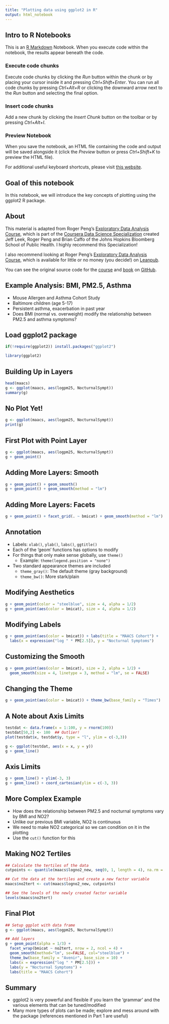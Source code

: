 ```yaml
---
title: "Plotting data using ggplot2 in R"
output: html_notebook
---
```


## Intro to R Notebooks
This is an [R Markdown](http://rmarkdown.rstudio.com) Notebook.
When you execute code within the notebook, 
the results appear beneath the code. 

### Execute code chunks
Execute code chunks by clicking the *Run* button within the chunk
or by placing your cursor inside it and pressing *Ctrl+Shift+Enter*. 
You can run all code chunks by pressing *Ctrl+Alt+R* or clicking the downward arrow next to the *Run* button and selecting the final option. 

### Insert code chunks
Add a new chunk by clicking the *Insert Chunk* button on the toolbar or by pressing *Ctrl+Alt+I*.

### Preview Notebook
When you save the notebook, an HTML file containing the code and output will be saved alongside it (click the *Preview* button or press *Ctrl+Shift+K* to preview the HTML file).

For additional useful keyboard shortcuts, please visit [this website](https://support.rstudio.com/hc/en-us/articles/200711853-Keyboard-Shortcuts).

## Goal of this notebook
In this notebook, we will introduce the key concepts of plotting using the ggplot2 R package.

## About
This material is adapted from Roger Peng's [Exploratory Data Analysis Course](https://www.coursera.org/learn/exploratory-data-analysis), which is part of the [Coursera Data Science Specialization](https://www.coursera.org/specializations/jhu-data-science) created Jeff Leek, Roger Peng and Brian Caffo of the Johns Hopkins Bloomberg School of Public Health. I highly recommend this Specialization!

I also recommend looking at Roger Peng's [Exploratory Data Analysis Course](https://leanpub.com/exdata/), which is available for little or no money (you decide!) on [Leanpub](https://leanpub.com).

You can see the original source code for the [course](https://github.com/DataScienceSpecialization/courses/tree/master/04_ExploratoryAnalysis) and [book](https://github.com/rdpeng/exdata) on [GitHub](https://github.com).

## Example Analysis: BMI, PM2.5, Asthma
- Mouse Allergen and Asthma Cohort Study
- Baltimore children (age 5-17)
- Persistent asthma, exacerbation in past year
- Does BMI (normal vs. overweight) modify the relationship between PM2.5 and asthma symptoms?

## Load ggplot2 package

```r
if(!require(ggplot2)) install.packages("ggplot2")

library(ggplot2)
```

## Building Up in Layers

```r
head(maacs)
g <- ggplot(maacs, aes(logpm25, NocturnalSympt))
summary(g)
```


## No Plot Yet!

```r
g <- ggplot(maacs, aes(logpm25, NocturnalSympt))
print(g)
```


## First Plot with Point Layer

```r
g <- ggplot(maacs, aes(logpm25, NocturnalSympt))
g + geom_point()
```


## Adding More Layers: Smooth

```r
g + geom_point() + geom_smooth()
g + geom_point() + geom_smooth(method = "lm")
```


## Adding More Layers: Facets

```r
g + geom_point() + facet_grid(. ~ bmicat) + geom_smooth(method = "lm")
```


## Annotation
- Labels: `xlab()`, `ylab()`, `labs()`, `ggtitle()`
- Each of the 'geom' functions has options to modify 
- For things that only make sense globally, use `theme()` 
  - Example: `theme(legend.position = "none")` 
- Two standard appearance themes are included
  - `theme_gray()`: The default theme (gray background)
  - `theme_bw()`: More stark/plain 


## Modifying Aesthetics

```r
g + geom_point(color = "steelblue", size = 4, alpha = 1/2)
g + geom_point(aes(color = bmicat), size = 4, alpha = 1/2)
```


## Modifying Labels

```r
g + geom_point(aes(color = bmicat)) + labs(title = "MAACS Cohort") + 
  labs(x = expression("log " * PM[2.5]), y = "Nocturnal Symptoms")
```


## Customizing the Smooth

```r
g + geom_point(aes(color = bmicat), size = 2, alpha = 1/2) + 
  geom_smooth(size = 4, linetype = 3, method = "lm", se = FALSE)
```


## Changing the Theme

```r
g + geom_point(aes(color = bmicat)) + theme_bw(base_family = "Times")
```


## A Note about Axis Limits

```r
testdat <- data.frame(x = 1:100, y = rnorm(100))
testdat[50,2] <- 100  ## Outlier!
plot(testdat$x, testdat$y, type = "l", ylim = c(-3,3))

g <- ggplot(testdat, aes(x = x, y = y))
g + geom_line()
```


## Axis Limits

```r
g + geom_line() + ylim(-3, 3)
g + geom_line() + coord_cartesian(ylim = c(-3, 3))
```



## More Complex Example
- How does the relationship between PM2.5 and nocturnal symptoms vary by BMI and NO2?
- Unlike our previous BMI variable, NO2 is continuous
- We need to make NO2 categorical so we can condition on it in the plotting
- Use the `cut()` function for this


## Making NO2 Tertiles

```r
## Calculate the tertiles of the data
cutpoints <- quantile(maacs$logno2_new, seq(0, 1, length = 4), na.rm = TRUE)

## Cut the data at the tertiles and create a new factor variable
maacs$no2tert <- cut(maacs$logno2_new, cutpoints)

## See the levels of the newly created factor variable
levels(maacs$no2tert)
```


## Final Plot

```r
## Setup ggplot with data frame
g <- ggplot(maacs, aes(logpm25, NocturnalSympt))

## Add layers
g + geom_point(alpha = 1/3) + 
  facet_wrap(bmicat ~ no2tert, nrow = 2, ncol = 4) + 
  geom_smooth(method="lm", se=FALSE, col="steelblue") + 
  theme_bw(base_family = "Avenir", base_size = 10) + 
  labs(x = expression("log " * PM[2.5])) + 
  labs(y = "Nocturnal Symptoms") + 
  labs(title = "MAACS Cohort")
```

## Summary
- ggplot2 is very powerful and flexible if you learn the 'grammar' and the various elements that can be tuned/modified
- Many more types of plots can be made; explore and mess around with the package (references mentioned in Part 1 are useful)
